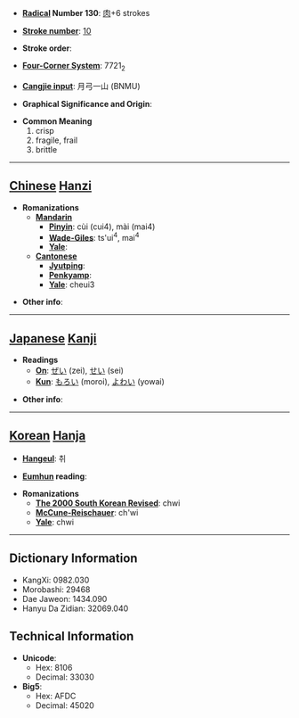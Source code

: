 * '''[[Wiktionary:Chinese radical index| Radical]] Number 130''': [[Wiktionary:Chinese radical index 肉|肉]]+6 strokes

* '''[[Wiktionary:Chinese total strokes index|Stroke number]]''': [[Wiktionary:Chinese total strokes index 10|10]]

* '''Stroke order''': 

* '''[[Wiktionary:Chinese four corner index|Four-Corner System]]''': 7721<sub>2</sub>

* '''[[Wiktionary:Chinese Cangjie index|Cangjie input]]''': 月弓一山 (BNMU)

* '''Graphical Significance and Origin''': 

* '''Common Meaning'''
*#crisp
*# fragile, frail
*# brittle


----

== [[Chinese]] [[Hanzi]] ==

* '''Romanizations'''
** '''[[Mandarin]]'''
*** '''[[Pinyin]]''': cùi (cui4), mài (mai4)
*** '''[[Wade-Giles]]''': ts'ui<sup>4</sup>, mai<sup>4</sup>
*** '''[[Yale]]''': 
** '''[[Cantonese]]'''
*** '''[[Jyutping]]''':
*** '''[[Penkyamp]]''': 
*** '''[[Yale]]''': cheui3

* '''Other info''': 

----

== [[Japanese]] [[Kanji]] ==

* '''Readings'''
** '''[[On]]''': [[ぜい]] (zei), [[せい]] (sei)
** '''[[Kun]]''': [[もろい]] (moroi), [[よわい]] (yowai)

* '''Other info''':  

----

== [[Korean]] [[Hanja]] ==

* '''[[Hangeul]]''': 취

* '''[[Eumhun]] reading''': 

* '''Romanizations'''
** '''[[The 2000 South Korean Revised Romanization|The 2000 South Korean Revised]]''': chwi
** '''[[McCune-Reischauer]]''': ch'wi
** '''[[Yale]]''': chwi

----

== Dictionary Information ==

* KangXi: 0982.030
* Morobashi: 29468
* Dae Jaweon: 1434.090
* Hanyu Da Zidian: 32069.040

== Technical Information ==

* '''Unicode''':
** Hex: 8106
** Decimal: 33030
* '''Big5''':
** Hex: AFDC
** Decimal: 45020